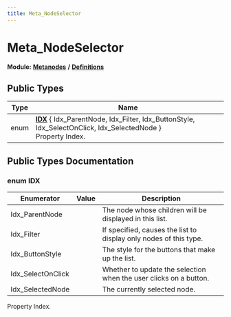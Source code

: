 ```yaml
---
title: Meta_NodeSelector
---
```


# Meta_NodeSelector

**Module:** **[Metanodes](../../modules/metanodes/index.mdx)** **/** **[Definitions](../../modules/metanodes/definitions.mdx)**

## Public Types

| Type           | Name           |
| -------------- | -------------- |
| enum| **[IDX](#enum-idx)** \{ Idx_ParentNode, Idx_Filter, Idx_ButtonStyle, Idx_SelectOnClick, Idx_SelectedNode \}<br />Property Index.  |

## Public Types Documentation

### enum IDX

| Enumerator | Value | Description |
| ---------- | ----- | ----------- |
| Idx_ParentNode | | The node whose children will be displayed in this list.   |
| Idx_Filter | | If specified, causes the list to display only nodes of this type.   |
| Idx_ButtonStyle | | The style for the buttons that make up the list.   |
| Idx_SelectOnClick | | Whether to update the selection when the user clicks on a button.   |
| Idx_SelectedNode | | The currently selected node.   |

Property Index. 
